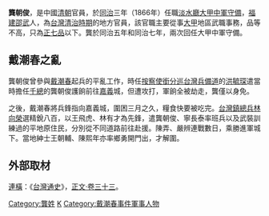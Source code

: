 '''龔朝俊'''，是中國[[清朝|清朝]]官員，於[[同治|同治]]三年（1866年）任職[[淡水廳|淡水廳]][[大甲中軍守備|大甲中軍守備]]，[[福建|福建]][[邵武|邵武]]人，為[[台灣清治時期|台灣清治時期]]的地方官員，該官職主要從事[[大甲區|大甲]]地區武職事務，品等不高，只為[[正七品|正七品]]以下。龔於同治五年和同治七年，兩次回任大甲中軍守備。

== 戴潮春之亂 ==

龔朝俊曾參與[[戴潮春|戴潮春]]起兵的平亂工作，時任[[按察使銜分巡台灣兵備道|按察使銜分巡台灣兵備道]]的[[洪毓琛|洪毓琛]]遣當時擔任[[千總|千總]]的龔朝俊護餉前往[[嘉義市|嘉義]]城，但遭攻打，軍餉全被劫走，龔僅以身免。

之後，戴潮春將兵鋒指向嘉義城，圍困三月之久，糧食快要被吃完。[[台灣鎮總兵|台灣鎮總兵]][[林向榮|林向榮]]選精銳八百，以王飛虎、林有才為先鋒，遣龔朝俊、寧長泰率班兵以及武裝訓練過的平地原住民，分別從不同道路前往赴援。陳弄、嚴辨連戰數日，乘勝進軍城下。當地紳士王朝輔、陳熙年亦率鄉勇開門出，才解圍。

{{start box}}
{{s-before|[[陳兆麟|陳兆麟]]}}
{{s-title|[[淡水廳|淡水廳]][[大甲守備|大甲守備]]|1866年上任}}
{{s-after|[[郭得高|郭得高]]}}


== 外部取材 ==
[[連橫_(人名)|連橫]]：《[[台灣通史|台灣通史]]》，[[wikisource:zh:臺灣通史/卷33|正文‧卷三十三]]。

[[Category:龔姓|Category:龔姓]]
[[Category:大甲官員|K]]
[[Category:戴潮春事件軍事人物|Category:戴潮春事件軍事人物]]
